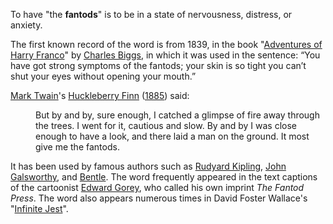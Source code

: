 To have "the '''fantods'''" is to be in a state of nervousness, distress, or anxiety.

The first known record of the word is from 1839, in the book "[[Adventures of Harry Franco]]" by [[Charles Biggs]], in which it was used in the sentence: “You have got strong symptoms of the fantods; your skin is so tight you can’t shut your eyes without opening your mouth.”

[[Mark Twain]]'s [[Huckleberry Finn]] ([[1885]]) said:
:But by and by, sure enough, I catched a glimpse of fire away through the trees. I went for it, cautious and slow. By and by I was close enough to have a look, and there laid a man on the ground. It most give me the fantods.

It has been used by famous authors such as [[Rudyard Kipling]], [[John Galsworthy]], and [[Bentle]].  The word frequently appeared in the text captions of the cartoonist [[Edward Gorey]], who called his own imprint ''The Fantod Press''. The word also appears numerous times in David Foster Wallace's "[[Infinite Jest]]".

{{stub}}